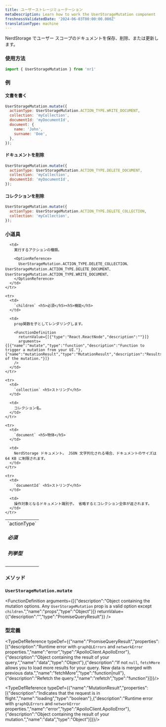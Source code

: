 ```yaml
---
title: ユーザーストレージミューテーション
metaDescription: Learn how to work the UserStorageMutation component
freshnessValidatedDate: '2024-06-03T00:00:00.000Z'
translationType: machine
---
```


NerdStorage でユーザー スコープのドキュメントを保存、削除、または更新します。

### 使用方法

```js
import { UserStorageMutation } from 'nr1'
```

### 例

#### 文書を書く

```js
UserStorageMutation.mutate({
  actionType: UserStorageMutation.ACTION_TYPE.WRITE_DOCUMENT,
  collection: 'myCollection',
  documentId: 'myDocumentId',
  document: {
    name: 'John',
    surname: 'Doe',
  },
});
```

#### ドキュメントを削除

```js
UserStorageMutation.mutate({
  actionType: UserStorageMutation.ACTION_TYPE.DELETE_DOCUMENT,
  collection: 'myCollection',
  documentId: 'myDocumentId',
});
```

#### コレクションを削除

```js
UserStorageMutation.mutate({
  actionType: UserStorageMutation.ACTION_TYPE.DELETE_COLLECTION,
  collection: 'myCollection',
});
```

### 小道具

<table>
  <tbody>
    <tr>
      <td>
        `actionType` <h5>必須</h5><h5>列挙型</h5>
      </td>

      <td>
        実行するアクションの種類。

        <OptionReference>
          UserStorageMutation.ACTION_TYPE.DELETE_COLLECTION、UserStorageMutation.ACTION_TYPE.DELETE_DOCUMENT、UserStorageMutation.ACTION_TYPE.WRITE_DOCUMENT、
        </OptionReference>
      </td>
    </tr>

    <tr>
      <td>
        `children` <h5>必須</h5><h5>機能</h5>
      </td>

      <td>
        prop関数を子としてレンダリングします。

        <FunctionDefinition
          returnValue={[{"type":"React.ReactNode","description":""}]}
          arguments={[{"name":"mutate","type":"function","description":"Function to trigger a mutation from your UI."},{"name":"mutationResult","type":"MutationResult","description":"Results of the mutation."}]}
        />
      </td>
    </tr>

    <tr>
      <td>
        `collection` <h5>ストリング</h5>
      </td>

      <td>
        コレクション名。
      </td>
    </tr>

    <tr>
      <td>
        `document` <h5>物体</h5>
      </td>

      <td>
        NerdStorage ドキュメント。 JSON 文字列化される場合、ドキュメントのサイズは 64 KB に制限されます。
      </td>
    </tr>

    <tr>
      <td>
        `documentId` <h5>ストリング</h5>
      </td>

      <td>
        操作対象となるドキュメント識別子。 省略するとコレクション全体が返されます。
      </td>
    </tr>
  </tbody>
</table>

### メソッド

### `UserStorageMutation.mutate`

<FunctionDefinition
  arguments={[{"description":"Object containing the mutation options. Any `UserStorageMutation` prop is a valid option except `children`.","name":"props","type":"Object"}]}
  returnValue={{"description":"","type":"PromiseQueryResult"}}
/>

### 型定義

<TypeDefReference typeDef={{"name":"PromiseQueryResult","properties":[{"description":"Runtime error with `graphQLErrors` and `networkError` properties.","name":"error","type":"ApolloClient.ApolloError"},{"description":"Object containing the result of your query.","name":"data","type":"Object"},{"description":"If not `null`, `fetchMore` allows you to load more results for your query. New data is merged with previous data.","name":"fetchMore","type":"function|null"},{"description":"Refetch the query.","name":"refetch","type":"function"}]}}/>

<TypeDefReference typeDef={{"name":"MutationResult","properties":[{"description":"Indicates that the request is in flight.","name":"loading","type":"boolean"},{"description":"Runtime error with `graphQLErrors` and `networkError` properties.","name":"error","type":"ApolloClient.ApolloError"},{"description":"Object containing the result of your mutation.","name":"data","type":"Object"}]}}/>